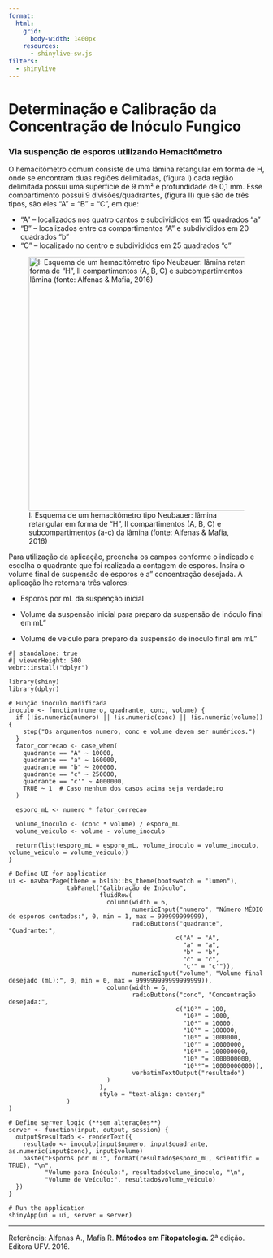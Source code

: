 ```yaml
---
format:
  html:
    grid: 
      body-width: 1400px
    resources: 
      - shinylive-sw.js
filters:
  - shinylive
---
```


#  Determinação e Calibração da Concentração de Inóculo Fungico {.center}

###  Via suspenção de esporos utilizando Hemacitômetro {.center}


O hemacitômetro comum consiste de uma lâmina retangular em forma de H, onde se encontram duas regiões delimitadas, (figura I) cada região delimitada possui uma superfície de 9 mm² e profundidade de 0,1 mm. Esse compartimento possui 9 divisões/quadrantes, (figura II) que são de três tipos, são eles "A" = "B" = "C", em que:

 - "A" – localizados nos quatro cantos e subdivididos em 15 quadrados "a"
 - "B" – localizados entre os compartimentos "A" e subdivididos em 20 quadrados "b"
 - "C" – localizado no centro e subdivididos em 25 quadrados "c"



![I: Esquema de um hemacitômetro tipo Neubauer: lâmina retangular em forma de "H", II compartimentos (A, B, C) e subcompartimentos (a-c) da lâmina (fonte: Alfenas & Mafia, 2016)](media/app/calibra_inoculo/hemacitometro.png){fig-align="center" width=500px}

 

Para utilização da aplicação, preencha os campos conforme o indicado e escolha o quadrante que foi realizada a contagem de esporos. Insira o volume final de suspensão de esporos e a" concentração desejada. A aplicação lhe retornara três valores:

- Esporos por mL da suspenção inicial

- Volume da suspensão inicial para preparo da suspensão de inóculo final em mL"

- Volume de veículo para preparo da suspensão de inóculo final em mL"




```shinylive-r
#| standalone: true
#| viewerHeight: 500
webr::install("dplyr")

library(shiny)
library(dplyr)

# Função inoculo modificada
inoculo <- function(numero, quadrante, conc, volume) {
  if (!is.numeric(numero) || !is.numeric(conc) || !is.numeric(volume)) {
    stop("Os argumentos numero, conc e volume devem ser numéricos.")
  }
  fator_correcao <- case_when(
    quadrante == "A" ~ 10000,
    quadrante == "a" ~ 160000,
    quadrante == "b" ~ 200000,
    quadrante == "c" ~ 250000,
    quadrante == "c'" ~ 4000000,
    TRUE ~ 1  # Caso nenhum dos casos acima seja verdadeiro
  )
  
  esporo_mL <- numero * fator_correcao
  
  volume_inoculo <- (conc * volume) / esporo_mL
  volume_veiculo <- volume - volume_inoculo
  
  return(list(esporo_mL = esporo_mL, volume_inoculo = volume_inoculo, volume_veiculo = volume_veiculo))
}

# Define UI for application
ui <- navbarPage(theme = bslib::bs_theme(bootswatch = "lumen"),
                tabPanel("Calibração de Inóculo",
                         fluidRow(
                           column(width = 6,
                                  numericInput("numero", "Número MÉDIO de esporos contados:", 0, min = 1, max = 999999999999),
                                  radioButtons("quadrante", "Quadrante:",
                                              c("A" = "A",
                                                "a" = "a",
                                                "b" = "b",
                                                "c" = "c",
                                                "c'" = "c'")),
                                  numericInput("volume", "Volume final desejado (mL):", 0, min = 0, max = 999999999999999999)),
                           column(width = 6,
                                  radioButtons("conc", "Concentração desejada:",
                                              c("10²" = 100,
                                                "10³" = 1000,
                                                "10⁴" = 10000,
                                                "10⁵" = 100000,
                                                "10⁶" = 1000000,
                                                "10⁷" = 10000000,
                                                "10⁸" = 100000000,
                                                "10⁹ "= 1000000000,
                                                "10¹⁰"= 10000000000)),
                                  verbatimTextOutput("resultado")
                           )
                         ),
                         style = "text-align: center;"
                )
)

# Define server logic (**sem alterações**)
server <- function(input, output, session) {
  output$resultado <- renderText({
    resultado <- inoculo(input$numero, input$quadrante, as.numeric(input$conc), input$volume)
    paste("Esporos por mL:", format(resultado$esporo_mL, scientific = TRUE), "\n",
          "Volume para Inóculo:", resultado$volume_inoculo, "\n",
          "Volume de Veículo:", resultado$volume_veiculo)
  })
}

# Run the application
shinyApp(ui = ui, server = server)

```












----------------------------------------------------------------------


Referência: Alfenas A., Mafia R. __Métodos em Fitopatologia.__ 2ª edição. Editora UFV. 2016.


